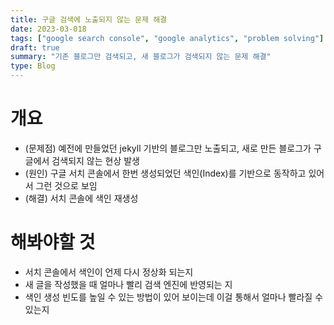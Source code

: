 ```yaml
---
title: 구글 검색에 노출되지 않는 문제 해결
date: 2023-03-018
tags: ["google search console", "google analytics", "problem solving"]
draft: true
summary: "기존 블로그만 검색되고, 새 블로그가 검색되지 않는 문제 해결"
type: Blog
---
```


# 개요
- (문제점) 예전에 만들었던 jekyll 기반의 블로그만 노출되고, 새로 만든 블로그가 구글에서 검색되지 않는 현상 발생
- (원인) 구글 서치 콘솔에서 한번 생성되었던 색인(Index)를 기반으로 동작하고 있어서 그런 것으로 보임
- (해결) 서치 콘솔에 색인 재생성

# 해봐야할 것
- 서치 콘솔에서 색인이 언제 다시 정상화 되는지
- 새 글을 작성했을 때 얼마나 빨리 검색 엔진에 반영되는 지
- 색인 생성 빈도를 높일 수 있는 방법이 있어 보이는데 이걸 통해서 얼마나 빨라질 수 있는지
